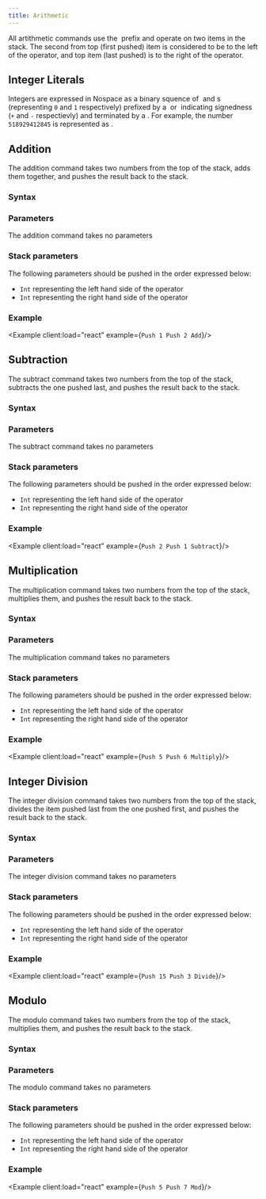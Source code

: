 ```yaml
---
title: Arithmetic
---
```


All artithmetic commands use the `‌​` prefix and operate on two items in the stack. The second from top (first pushed) item is considered to be to the left of the operator, and top item (last pushed) is to the right of the operator.

## Integer Literals

Integers are expressed in Nospace as a binary squence of `​` and `‌`s (representing `0` and `1` respectively)
prefixed by a `​` or `‌` indicating signedness (`+` and `-` respectievly) and terminated by a `‍`. For example, the number `518929412845` is represented as `​‌‌‌‌​​​‌‌​‌​​‌​‌​​‌‌​‌​​‌‌‌​​‌​‌‌‌​‌‌​‌‍`.

## Addition

The addition command takes two numbers from the top of the stack, adds them together, and pushes the result back to the stack.

### Syntax

<SyntaxTable command="Add" />

### Parameters

The addition command takes no parameters

### Stack parameters

The following parameters should be pushed in the order expressed below:

- `Int` representing the left hand side of the operator
- `Int` representing the right hand side of the operator

### Example

<Example client:load="react" example={`Push 1
Push 2
Add`}/>

## Subtraction

The subtract command takes two numbers from the top of the stack, subtracts the one pushed last, and pushes the result back to the stack.

### Syntax

<SyntaxTable command="Subtract" />


### Parameters

The subtract command takes no parameters

### Stack parameters

The following parameters should be pushed in the order expressed below:

- `Int` representing the left hand side of the operator
- `Int` representing the right hand side of the operator

### Example

<Example client:load="react" example={`Push 2
Push 1
Subtract`}/>

## Multiplication

The multiplication command takes two numbers from the top of the stack, multiplies them, and pushes the result back to the stack.

### Syntax

<SyntaxTable command="Multiply" />

### Parameters

The multiplication command takes no parameters

### Stack parameters

The following parameters should be pushed in the order expressed below:

- `Int` representing the left hand side of the operator
- `Int` representing the right hand side of the operator

### Example

<Example client:load="react" example={`Push 5
Push 6
Multiply`}/>

## Integer Division

The integer division command takes two numbers from the top of the stack, divides the item pushed last from the one pushed first, and pushes the result back to the stack.

### Syntax

<SyntaxTable command="Divide" />

### Parameters

The integer division command takes no parameters

### Stack parameters

The following parameters should be pushed in the order expressed below:

- `Int` representing the left hand side of the operator
- `Int` representing the right hand side of the operator

### Example

<Example client:load="react" example={`Push 15
Push 3
Divide`}/>

## Modulo

The modulo command takes two numbers from the top of the stack, multiplies them, and pushes the result back to the stack.

### Syntax

<SyntaxTable command="Mod" />

### Parameters

The modulo command takes no parameters

### Stack parameters

The following parameters should be pushed in the order expressed below:

- `Int` representing the left hand side of the operator
- `Int` representing the right hand side of the operator

### Example

<Example client:load="react" example={`Push 5
Push 7
Mod`}/>
